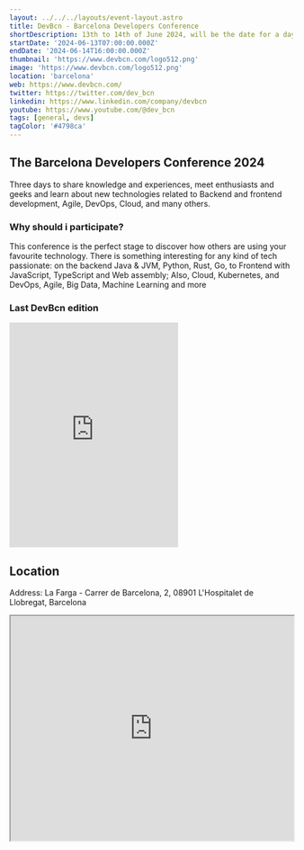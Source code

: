 ```yaml
---
layout: ../../../layouts/event-layout.astro
title: DevBcn - Barcelona Developers Conference
shortDescription: 13th to 14th of June 2024, will be the date for a day to share knowledge and experiences, meet enthusiasts and geeks and learn about new technologies.
startDate: '2024-06-13T07:00:00.000Z'
endDate: '2024-06-14T16:00:00.000Z'
thumbnail: 'https://www.devbcn.com/logo512.png'
image: 'https://www.devbcn.com/logo512.png'
location: 'barcelona'
web: https://www.devbcn.com/
twitter: https://twitter.com/dev_bcn
linkedin: https://www.linkedin.com/company/devbcn
youtube: https://www.youtube.com/@dev_bcn
tags: [general, devs]
tagColor: '#4798ca'
---
```


## The Barcelona Developers Conference 2024

Three days to share knowledge and experiences, meet enthusiasts and geeks and learn about new technologies related to Backend and frontend development, Agile, DevOps, Cloud, and many others.

### Why should i participate?

This conference is the perfect stage to discover how others are using your favourite technology. There is something interesting for any kind of tech passionate: on the backend Java & JVM, Python, Rust, Go, to Frontend with JavaScript, TypeScript and Web assembly; Also, Cloud, Kubernetes, and DevOps, Agile, Big Data, Machine Learning and more

### Last DevBcn edition

<iframe
  className="mt-4 w-full"
  height="400px"
  allow="picture-in-picture"
  allowfullscreen=""
  frameborder="0"
  src="https://www.youtube.com/embed/6ZxsMUYBrSo?feature=oembed"
  title="DevBcn 2023 Summary"
></iframe>

## Location

Address: La Farga - Carrer de Barcelona, 2, 08901 L'Hospitalet de Llobregat, Barcelona

<iframe
  style="width: 100%; height: 400px;"
  height="400"
  allowfullscreen=""
  loading="lazy"
  referrerpolicy="no-referrer-when-downgrade"
  src="https://www.google.com/maps/embed?pb=!1m18!1m12!1m3!1d741.1515132849064!2d2.1041213707265563!3d41.362165375061295!2m3!1f0!2f0!3f0!3m2!1i1024!2i768!4f13.1!3m3!1m2!1s0x12a4992001aa263d%3A0x312616335de46b3a!2sCarrer%20de%20Barcelona%2C%202%2C%2008901%20L&#39;Hospitalet%20de%20Llobregat%2C%20Barcelona!5e0!3m2!1sen!2ses!4v1703841974763!5m2!1sen!2ses"
  aria-label="La Farga - Carrer de Barcelona, 2, 08901 L'Hospitalet de Llobregat, Barcelona"
></iframe>
